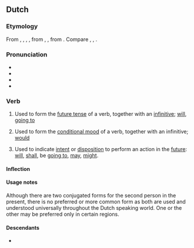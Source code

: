 ==Dutch==

===Etymology===
From {{inh|nl|dum|solen}}, {{m|dum|suelen}}, {{m|dum|sollen}}, {{m|dum|sullen}}, from {{inh|nl|odt|skulan}}, {{m|odt|sulan}}, from {{inh|nl|gem-pro|*skulaną}}. Compare {{cog|de|sollen}}, {{cog|en|shall}}, {{cog|da|skulle}}.

===Pronunciation===
* {{IPA|nl|/ˈzʏ.lə(n)/}}
* {{audio|nl|Nl-zullen.ogg|Audio}}
* {{hyphenation|nl|zul|len}}
* {{rhymes|nl|ʏlən}}

===Verb===
{{nl-verb}}

# {{lb|nl|auxiliary|present tense}} Used to form the [[future tense]] of a verb, together with an [[infinitive]]; [[will]], [[going to]]
#: {{ux|nl|Het '''zal''' toch niet werken.|It '''will''' not work anyway.}}
#: {{ux|nl|Dat '''zal''' niet gebeuren.|That '''will''' not happen.}}
# {{lb|nl|auxiliary|past tense}} Used to form the [[conditional mood]] of a verb, together with an infinitive; [[would]]
#: {{ux|nl|Het werk '''zou''' nu af zijn geweest als jij je niet had verslapen.|The work '''would''' have been finished now if you hadn't overslept.}}
#: {{ux|nl|Dat '''zou''' ik niet doen als ik jou was.|I '''would''' not do that if I were you.}}
# {{lb|nl|modal auxiliary}} Used to indicate [[intent]] or [[disposition]] to perform an action in the [[future]]: [[will]], [[shall]], be [[going to]], [[may]], [[might]].
#: {{ux|nl|Het '''zou''' vandaag regenen.|It '''was going to''' rain today.}}
#: {{ux|nl|'''Zal''' ik eerst gaan?|'''Shall''' I go first?}}

====Inflection====
{{nl-conj-irr|zullen}}

====Usage notes====
Although there are two conjugated forms for the second person in the present, there is no preferred or more common form as both are used and understood universally throughout the Dutch speaking world. One or the other may be preferred only in certain regions.

====Descendants====
* {{desc|af|sal}}